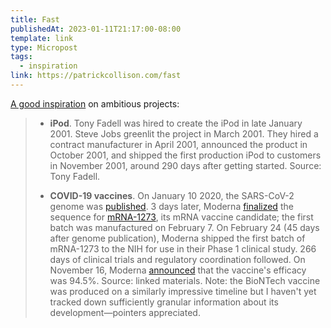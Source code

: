 ```yaml
---
title: Fast
publishedAt: 2023-01-11T21:17:00-08:00
template: link
type: Micropost
tags: 
  - inspiration
link: https://patrickcollison.com/fast
---
```


[A good inspiration](https://patrickcollison.com/fast) on ambitious projects:

> - **iPod**. Tony Fadell was hired to create the iPod in late January 2001. Steve Jobs greenlit the project in March 2001. They hired a contract manufacturer in April 2001, announced the product in October 2001, and shipped the first production iPod to customers in November 2001, around 290 days after getting started. Source: Tony Fadell.
>
> - **COVID-19 vaccines**. On January 10 2020, the SARS-CoV-2 genome was [published](https://virological.org/t/novel-2019-coronavirus-genome/319). 3 days later, Moderna [finalized](https://www.modernatx.com/modernas-work-potential-vaccine-against-covid-19) the sequence for [mRNA-1273](https://en.wikipedia.org/wiki/Moderna#COVID-19_vaccine_candidate), its mRNA vaccine candidate; the first batch was manufactured on February 7. On February 24 (45 days after genome publication), Moderna shipped the first batch of mRNA-1273 to the NIH for use in their Phase 1 clinical study. 266 days of clinical trials and regulatory coordination followed. On November 16, Moderna [announced](https://investors.modernatx.com/news-releases/news-release-details/modernas-covid-19-vaccine-candidate-meets-its-primary-efficacy) that the vaccine's efficacy was 94.5%. Source: linked materials. Note: the BioNTech vaccine was produced on a similarly impressive timeline but I haven't yet tracked down sufficiently granular information about its development—pointers appreciated.
